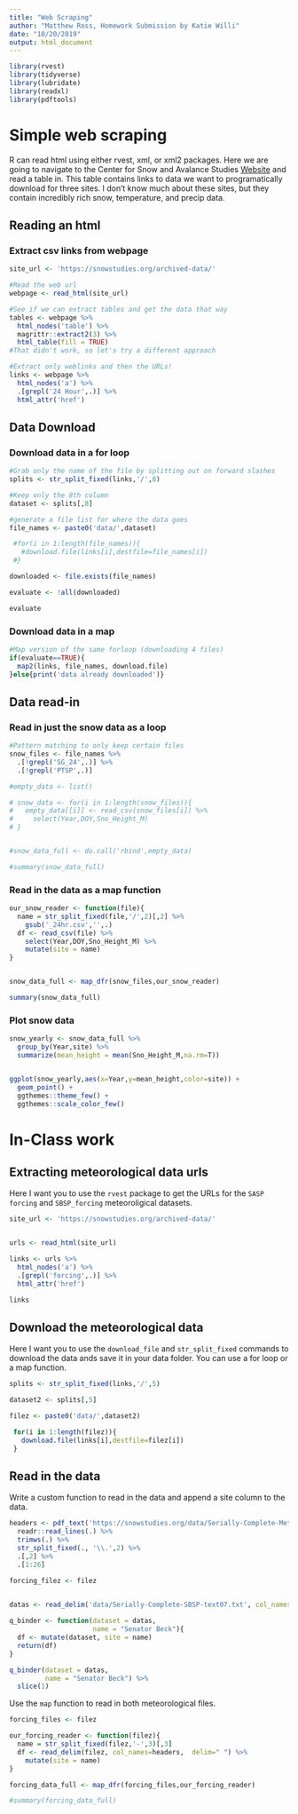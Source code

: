 ```yaml
---
title: "Web Scraping"
author: "Matthew Ross, Homework Submission by Katie Willi"
date: "10/20/2019"
output: html_document
---
```


```r
library(rvest)
library(tidyverse)
library(lubridate)
library(readxl)
library(pdftools)
```


# Simple web scraping

R can read html using either rvest, xml, or xml2 packages. Here
we are going to navigate to the Center for Snow and Avalance Studies 
[Website](https://snowstudies.org/archived-data/) and read a table in.
This table contains links to data we want to programatically download for
three sites. I don't know much about these sites, but they contain incredibly
rich snow, temperature, and precip data. 


## Reading an html 

### Extract csv links from webpage


```r
site_url <- 'https://snowstudies.org/archived-data/'

#Read the web url
webpage <- read_html(site_url)

#See if we can extract tables and get the data that way
tables <- webpage %>%
  html_nodes('table') %>%
  magrittr::extract2(3) %>%
  html_table(fill = TRUE)
#That didn't work, so let's try a different approach

#Extract only weblinks and then the URLs!
links <- webpage %>%
  html_nodes('a') %>%
  .[grepl('24 Hour',.)] %>%
  html_attr('href')

```

## Data Download

### Download data in a for loop

```r

#Grab only the name of the file by splitting out on forward slashes
splits <- str_split_fixed(links,'/',8)

#Keep only the 8th column
dataset <- splits[,8] 

#generate a file list for where the data goes
file_names <- paste0('data/',dataset)

 #for(i in 1:length(file_names)){
   #download.file(links[i],destfile=file_names[i])
 #}

downloaded <- file.exists(file_names)

evaluate <- !all(downloaded)

evaluate

```

### Download data in a map

```r
#Map version of the same forloop (downloading 4 files)
if(evaluate==TRUE){
  map2(links, file_names, download.file)
}else{print('data already downloaded')}

```

## Data read-in 

### Read in just the snow data as a loop

```r
#Pattern matching to only keep certain files
snow_files <- file_names %>%
  .[!grepl('SG_24',.)] %>%
  .[!grepl('PTSP',.)]

#empty_data <- list()

# snow_data <- for(i in 1:length(snow_files)){
#   empty_data[[i]] <- read_csv(snow_files[i]) %>%
#     select(Year,DOY,Sno_Height_M)
# }


#snow_data_full <- do.call('rbind',empty_data)

#summary(snow_data_full)
```


### Read in the data as a map function

```r


our_snow_reader <- function(file){
  name = str_split_fixed(file,'/',2)[,2] %>%
    gsub('_24hr.csv','',.)
  df <- read_csv(file) %>%
    select(Year,DOY,Sno_Height_M) %>%
    mutate(site = name)
}


snow_data_full <- map_dfr(snow_files,our_snow_reader)

summary(snow_data_full)
```


### Plot snow data

```r
snow_yearly <- snow_data_full %>%
  group_by(Year,site) %>%
  summarize(mean_height = mean(Sno_Height_M,na.rm=T))


ggplot(snow_yearly,aes(x=Year,y=mean_height,color=site)) + 
  geom_point() +
  ggthemes::theme_few() + 
  ggthemes::scale_color_few()
```


# In-Class work

## Extracting meteorological data urls

Here I want you to use the `rvest` package to get the URLs for
the `SASP forcing` and `SBSP_forcing` meteoroligical datasets.

```r

site_url <- 'https://snowstudies.org/archived-data/'


urls <- read_html(site_url)

links <- urls %>%
  html_nodes('a') %>%
  .[grepl('forcing',.)] %>%
  html_attr('href')

links
```

## Download the meteorological data

Here I want you to use the `download_file` and `str_split_fixed` 
commands to download the data ands save it in your data folder.
You can use a for loop or a map function. 

```r

splits <- str_split_fixed(links,'/',5)

dataset2 <- splits[,5]

filez <- paste0('data/',dataset2)

 for(i in 1:length(filez)){
   download.file(links[i],destfile=filez[i])
 }


```

## Read in the data

Write a custom function to read in the data and append a site 
column to the data. 

```r
headers <- pdf_text('https://snowstudies.org/data/Serially-Complete-Metadata-text08.pdf') %>%
  readr::read_lines(.) %>%
  trimws(.) %>%
  str_split_fixed(., '\\.',2) %>%
  .[,2] %>%
  .[1:26]

forcing_filez <- filez 
  

datas <- read_delim('data/Serially-Complete-SBSP-text07.txt', col_names=headers,  delim=" ")

q_binder <- function(dataset = datas,
                     name = "Senator Beck"){
  df <- mutate(dataset, site = name)
  return(df)
}

q_binder(dataset = datas,
         name = "Senator Beck") %>%
  slice(1)


```


Use the `map` function to read in both meteorological files.

```r
forcing_files <- filez

our_forcing_reader <- function(filez){
  name = str_split_fixed(filez,'-',3)[,3]
  df <- read_delim(filez, col_names=headers,  delim=" ") %>%
    mutate(site = name)
}

forcing_data_full <- map_dfr(forcing_files,our_forcing_reader)

#summary(forcing_data_full)

```


